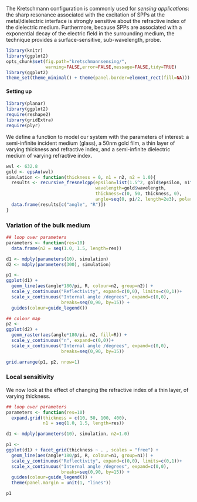 The Kretschmann configuration is commonly used for _sensing applications_: the sharp resonance associated with the excitation of SPPs at the metal/dielectric interface is strongly sensitive about the refractive index of the dielectric medium. 
Furthermore, because SPPs are associated with a exponential decay of the electric field in the surrounding medium, the technique provides a surface-sensitive, sub-wavelength, probe.

```r
library(knitr)
library(ggplot2)
opts_chunk$set(fig.path="kretschmannsensing/",
               warning=FALSE,error=FALSE,message=FALSE,tidy=TRUE)
library(ggplot2)
theme_set(theme_minimal() + theme(panel.border=element_rect(fill=NA)))
```

#### Setting up

```r
library(planar)
library(ggplot2)
require(reshape2)
library(gridExtra)
require(plyr)

```

We define a function to model our system with the parameters of interest: a semi-infinite incident medium (glass), a 50nm gold film, a thin layer of varying thickness and refractive index, and a semi-infinite dielectric medium of varying refractive index.

```r
wvl <- 632.8
gold <- epsAu(wvl)
simulation <- function(thickness = 0, n1 = n2, n2 = 1.0){
  results <- recursive_fresnelcpp(epsilon=list(1.5^2, gold$epsilon, n1^2, n2^2),
                                  wavelength=gold$wavelength, 
                                  thickness=c(0, 50, thickness, 0),
                                  angle=seq(0, pi/2, length=2e3), polarisation='p')
  data.frame(results[c("angle", "R")])
}
```

### Variation of the bulk medium

```r

## loop over parameters
parameters <- function(res=10) 
  data.frame(n2 = seq(1.0, 1.5, length=res))

d1 <- mdply(parameters(10), simulation)
d2 <- mdply(parameters(300), simulation)

p1 <- 
ggplot(d1) +
  geom_line(aes(angle*180/pi, R, colour=n2, group=n2)) +
  scale_y_continuous("Reflectivity", expand=c(0,0), limits=c(0,1))+
  scale_x_continuous("Internal angle /degrees", expand=c(0,0), 
                     breaks=seq(0,90, by=15)) +
  guides(colour=guide_legend())

## colour map
p2 <- 
ggplot(d2) +
  geom_raster(aes(angle*180/pi, n2, fill=R)) +
  scale_y_continuous("n", expand=c(0,0))+
  scale_x_continuous("Internal angle /degrees", expand=c(0,0), 
                     breaks=seq(0,90, by=15)) 

grid.arrange(p1, p2, nrow=1)
```


### Local sensitivity

We now look at the effect of changing the refractive index of a thin layer, of varying thickness.


```r

## loop over parameters
parameters <- function(res=10) 
  expand.grid(thickness = c(10, 50, 100, 400),
              n1 = seq(1.0, 1.5, length=res))

d1 <- mdply(parameters(10), simulation, n2=1.0)

p1 <- 
ggplot(d1) + facet_grid(thickness ~ . , scales = "free") + 
  geom_line(aes(angle*180/pi, R, colour=n1, group=n1)) +
  scale_y_continuous("Reflectivity", expand=c(0,0), limits=c(0,1))+
  scale_x_continuous("Internal angle /degrees", expand=c(0,0), 
                     breaks=seq(0,90, by=15)) +
  guides(colour=guide_legend()) +
  theme(panel.margin = unit(1, "lines"))

p1

```
